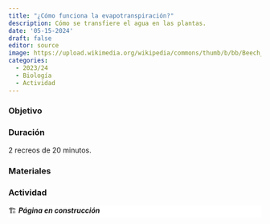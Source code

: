 ```yaml
---
title: "¿Cómo funciona la evapotranspiración?"
description: Cómo se transfiere el agua en las plantas.
date: '05-15-2024'
draft: false
editor: source
image: https://upload.wikimedia.org/wikipedia/commons/thumb/b/bb/Beech_and_ferns_in_Gullmarsskogen.jpg/640px-Beech_and_ferns_in_Gullmarsskogen.jpg
categories: 
  - 2023/24
  - Biología
  - Actividad
---
```


### Objetivo



### Duración

2 recreos de 20 minutos.

### Materiales


### Actividad


::: {.callout-caution style="background: white"}
🏗️ ***Página en construcción***
:::
